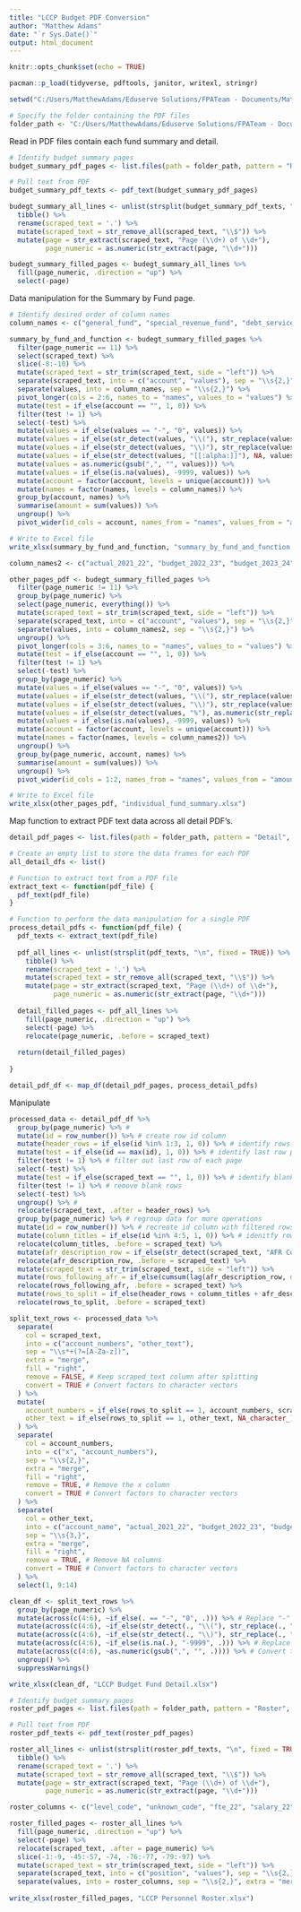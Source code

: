 ---
title: "LCCP Budget PDF Conversion"
author: "Matthew Adams"
date: "`r Sys.Date()`"
output: html_document
---

```{r setup, include=FALSE}
knitr::opts_chunk$set(echo = TRUE)

pacman::p_load(tidyverse, pdftools, janitor, writexl, stringr)

setwd("C:/Users/MatthewAdams/Eduserve Solutions/FPATeam - Documents/Matthew Adams/CSUSA Projects/Convert PDF to Excel")

# Specify the folder containing the PDF files
folder_path <- "C:/Users/MatthewAdams/Eduserve Solutions/FPATeam - Documents/Matthew Adams/CSUSA Projects/Convert PDF to Excel"

```

Read in PDF files contain each fund summary and detail. 
```{r }
# Identify budget summary pages 
budget_summary_pdf_pages <- list.files(path = folder_path, pattern = "Relevant Pages", full.names = TRUE)

# Pull text from PDF
budget_summary_pdf_texts <- pdf_text(budget_summary_pdf_pages)

budegt_summary_all_lines <- unlist(strsplit(budget_summary_pdf_texts, "\n", fixed = TRUE)) %>%
  tibble() %>%
  rename(scraped_text = '.') %>%
  mutate(scraped_text = str_remove_all(scraped_text, "\\$")) %>% 
  mutate(page = str_extract(scraped_text, "Page (\\d+) of \\d+"),
         page_numeric = as.numeric(str_extract(page, "\\d+")))

budegt_summary_filled_pages <- budegt_summary_all_lines %>% 
  fill(page_numeric, .direction = "up") %>% 
  select(-page)
```

Data manipulation for the Summary by Fund page. 
```{r }
# Identify desired order of column names
column_names <- c("general_fund", "special_revenue_fund", "debt_service_fund", "capital_projects_fund", "total_all_funds")

summary_by_fund_and_function <- budegt_summary_filled_pages %>%
  filter(page_numeric == 11) %>%
  select(scraped_text) %>%
  slice(-8:-10) %>% 
  mutate(scraped_text = str_trim(scraped_text, side = "left")) %>% 
  separate(scraped_text, into = c("account", "values"), sep = "\\s{2,}", extra = "merge", fill = "right") %>% 
  separate(values, into = column_names, sep = "\\s{2,}") %>%
  pivot_longer(cols = 2:6, names_to = "names", values_to = "values") %>%
  mutate(test = if_else(account == "", 1, 0)) %>% 
  filter(test != 1) %>% 
  select(-test) %>% 
  mutate(values = if_else(values == "-", "0", values)) %>% 
  mutate(values = if_else(str_detect(values, "\\("), str_replace(values, "\\(", "-"), values)) %>% 
  mutate(values = if_else(str_detect(values, "\\)"), str_replace(values, "\\)", ""), values)) %>% 
  mutate(values = if_else(str_detect(values, "[[:alpha:]]"), NA, values)) %>% 
  mutate(values = as.numeric(gsub(",", "", values))) %>%
  mutate(values = if_else(is.na(values), -9999, values)) %>% 
  mutate(account = factor(account, levels = unique(account))) %>%
  mutate(names = factor(names, levels = column_names)) %>%
  group_by(account, names) %>% 
  summarise(amount = sum(values)) %>% 
  ungroup() %>% 
  pivot_wider(id_cols = account, names_from = "names", values_from = "amount")

# Write to Excel file
write_xlsx(summary_by_fund_and_function, "summary_by_fund_and_function.xlsx")

```

```{r }
column_names2 <- c("actual_2021_22", "budget_2022_23", "budget_2023_24", "percent_of_change")

other_pages_pdf <- budegt_summary_filled_pages %>% 
  filter(page_numeric != 11) %>%  
  group_by(page_numeric) %>% 
  select(page_numeric, everything()) %>%
  mutate(scraped_text = str_trim(scraped_text, side = "left")) %>% 
  separate(scraped_text, into = c("account", "values"), sep = "\\s{2,}", extra = "merge", fill = "right") %>% 
  separate(values, into = column_names2, sep = "\\s{2,}") %>% 
  ungroup() %>% 
  pivot_longer(cols = 3:6, names_to = "names", values_to = "values") %>% 
  mutate(test = if_else(account == "", 1, 0)) %>% 
  filter(test != 1) %>% 
  select(-test) %>% 
  group_by(page_numeric) %>% 
  mutate(values = if_else(values == "-", "0", values)) %>%
  mutate(values = if_else(str_detect(values, "\\("), str_replace(values, "\\(", "-"), values)) %>% 
  mutate(values = if_else(str_detect(values, "\\)"), str_replace(values, "\\)", ""), values)) %>% 
  mutate(values = if_else(str_detect(values, "%"), as.numeric(str_replace(values, "%", ""))/100, as.numeric(gsub(",", "", values)))) %>% 
  mutate(values = if_else(is.na(values), -9999, values)) %>%
  mutate(account = factor(account, levels = unique(account))) %>%
  mutate(names = factor(names, levels = column_names2)) %>%
  ungroup() %>% 
  group_by(page_numeric, account, names) %>% 
  summarise(amount = sum(values)) %>% 
  ungroup() %>% 
  pivot_wider(id_cols = 1:2, names_from = "names", values_from = "amount")

# Write to Excel file
write_xlsx(other_pages_pdf, "individual_fund_summary.xlsx")

```

Map function to extract PDF text data across all detail PDF's.
```{r }
detail_pdf_pages <- list.files(path = folder_path, pattern = "Detail", full.names = TRUE)

# Create an empty list to store the data frames for each PDF
all_detail_dfs <- list()

# Function to extract text from a PDF file
extract_text <- function(pdf_file) {
  pdf_text(pdf_file)
}

# Function to perform the data manipulation for a single PDF
process_detail_pdfs <- function(pdf_file) {
  pdf_texts <- extract_text(pdf_file)
  
  pdf_all_lines <- unlist(strsplit(pdf_texts, "\n", fixed = TRUE)) %>%
    tibble() %>%
    rename(scraped_text = '.') %>%
    mutate(scraped_text = str_remove_all(scraped_text, "\\$")) %>% 
    mutate(page = str_extract(scraped_text, "Page (\\d+) of \\d+"),
           page_numeric = as.numeric(str_extract(page, "\\d+")))
  
  detail_filled_pages <- pdf_all_lines %>% 
    fill(page_numeric, .direction = "up") %>% 
    select(-page) %>% 
    relocate(page_numeric, .before = scraped_text)
  
  return(detail_filled_pages)
  
}

detail_pdf_df <- map_df(detail_pdf_pages, process_detail_pdfs)
```

Manipulate  
```{r }
processed_data <- detail_pdf_df %>% 
  group_by(page_numeric) %>% # 
  mutate(id = row_number()) %>% # create row id column 
  mutate(header_rows = if_else(id %in% 1:3, 1, 0)) %>% # identify rows with header text
  mutate(test = if_else(id == max(id), 1, 0)) %>% # identify last row per page
  filter(test != 1) %>% # filter out last row of each page
  select(-test) %>% 
  mutate(test = if_else(scraped_text == "", 1, 0)) %>% # identify blank rows of data
  filter(test != 1) %>% # remove blank rows
  select(-test) %>% 
  ungroup() %>% # 
  relocate(scraped_text, .after = header_rows) %>%
  group_by(page_numeric) %>% # regroup data for more operations
  mutate(id = row_number()) %>% # recreate id column with filtered rows of data
  mutate(column_titles = if_else(id %in% 4:5, 1, 0)) %>% # idenitfy rows with column titles
  relocate(column_titles, .before = scraped_text) %>% 
  mutate(afr_description_row = if_else(str_detect(scraped_text, "AFR Column"), 1,0)) %>% 
  relocate(afr_description_row, .before = scraped_text) %>% 
  mutate(scraped_text = str_trim(scraped_text, side = "left")) %>% 
  mutate(rows_following_afr = if_else(cumsum(lag(afr_description_row, default = 0)) > 0 & !str_detect(scraped_text, "\\s{3,}"), 1, 0)) %>% 
  relocate(rows_following_afr, .before = scraped_text) %>% 
  mutate(rows_to_split = if_else(header_rows + column_titles + afr_description_row + rows_following_afr > 0, 0, 1)) %>% 
  relocate(rows_to_split, .before = scraped_text)


```

```{r }
split_text_rows <- processed_data %>%
  separate(
    col = scraped_text,
    into = c("account_numbers", "other_text"),
    sep = "\\s*+(?=[A-Za-z])",
    extra = "merge",
    fill = "right",
    remove = FALSE, # Keep scraped_text column after splitting
    convert = TRUE # Convert factors to character vectors
  ) %>%
  mutate(
    account_numbers = if_else(rows_to_split == 1, account_numbers, scraped_text),
    other_text = if_else(rows_to_split == 1, other_text, NA_character_) # Placeholder for other_text when not splitting
  ) %>%
  separate( 
    col = account_numbers,
    into = c("x", "account_numbers"),
    sep = "\\s{2,}",
    extra = "merge",
    fill = "right",
    remove = TRUE, # Remove the x column
    convert = TRUE # Convert factors to character vectors
  ) %>%
  separate( 
    col = other_text,
    into = c("account_name", "actual_2021_22", "budget_2022_23", "budget_2023_24"),
    sep = "\\s{3,}",
    extra = "merge",
    fill = "right",
    remove = TRUE, # Remove NA columns
    convert = TRUE # Convert factors to character vectors
  ) %>%
  select(1, 9:14)

clean_df <- split_text_rows %>%
  group_by(page_numeric) %>%
  mutate(across(c(4:6), ~if_else(. == "-", "0", .))) %>% # Replace "-" with 0
  mutate(across(c(4:6), ~if_else(str_detect(., "\\("), str_replace(., "\\(", "-"), .))) %>% # Replace "(" with "-"
  mutate(across(c(4:6), ~if_else(str_detect(., "\\)"), str_replace(., "\\)", ""), .))) %>% # Remove ")"
  mutate(across(c(4:6), ~if_else(is.na(.), "-9999", .))) %>% # Replace NA with -9999
  mutate(across(c(4:6), ~as.numeric(gsub(",", "", .)))) %>% # Convert to numeric after removing commas
  ungroup() %>%
  suppressWarnings()

write_xlsx(clean_df, "LCCP Budget Fund Detail.xlsx")
```

```{r }
# Identify budget summary pages 
roster_pdf_pages <- list.files(path = folder_path, pattern = "Roster", full.names = TRUE)

# Pull text from PDF
roster_pdf_texts <- pdf_text(roster_pdf_pages)

roster_all_lines <- unlist(strsplit(roster_pdf_texts, "\n", fixed = TRUE)) %>%
  tibble() %>%
  rename(scraped_text = '.') %>%
  mutate(scraped_text = str_remove_all(scraped_text, "\\$")) %>% 
  mutate(page = str_extract(scraped_text, "Page (\\d+) of \\d+"),
         page_numeric = as.numeric(str_extract(page, "\\d+")))

roster_columns <- c("level_code", "unknown_code", "fte_22", "salary_22", "fte_23", "salary_23", "fte_24", "salary_24")

roster_filled_pages <- roster_all_lines %>% 
  fill(page_numeric, .direction = "up") %>% 
  select(-page) %>% 
  relocate(scraped_text, .after = page_numeric) %>% 
  slice(-1:-9, -45:-57, -74, -76:-77, -79:-97) %>% 
  mutate(scraped_text = str_trim(scraped_text, side = "left")) %>% 
  separate(scraped_text, into = c("position", "values"), sep = "\\s{2,}", extra = "merge", fill = "right") %>% 
  separate(values, into = roster_columns, sep = "\\s{2,}", extra = "merge", fill = "right")
  
write_xlsx(roster_filled_pages, "LCCP Personnel Roster.xlsx")


```

